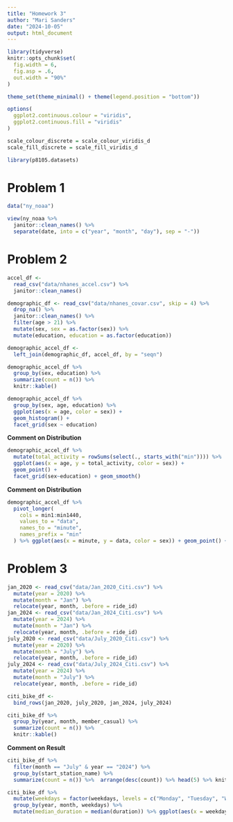 ```yaml
---
title: "Homework 3"
author: "Mari Sanders"
date: "2024-10-05"
output: html_document
---
```


```r
library(tidyverse)
knitr::opts_chunk$set(
  fig.width = 6,
  fig.asp = .6,
  out.width = "90%"
)

theme_set(theme_minimal() + theme(legend.position = "bottom"))

options(
  ggplot2.continuous.colour = "viridis",
  ggplot2.continuous.fill = "viridis"
)

scale_colour_discrete = scale_colour_viridis_d
scale_fill_discrete = scale_fill_viridis_d

library(p8105.datasets)
```

# Problem 1 

```r
data("ny_noaa") 

view(ny_noaa %>% 
  janitor::clean_names() %>% 
  separate(date, into = c("year", "month", "day"), sep = "-"))
```

# Problem 2 

```r
accel_df <- 
  read_csv("data/nhanes_accel.csv") %>% 
  janitor::clean_names() 

demographic_df <- read_csv("data/nhanes_covar.csv", skip = 4) %>% 
  drop_na() %>% 
  janitor::clean_names() %>%
  filter(age > 21) %>%  
  mutate(sex, sex = as.factor(sex)) %>% 
  mutate(education, education = as.factor(education))

demographic_accel_df <- 
  left_join(demographic_df, accel_df, by = "seqn")
```

```r
demographic_accel_df %>% 
  group_by(sex, education) %>%
  summarize(count = n()) %>% 
  knitr::kable()
```

```r
demographic_accel_df %>% 
  group_by(sex, age, education) %>% 
  ggplot(aes(x = age, color = sex)) + 
  geom_histogram() + 
  facet_grid(sex ~ education)
```

**Comment on Distribution**

```r
demographic_accel_df %>% 
  mutate(total_activity = rowSums(select(., starts_with("min")))) %>% 
  ggplot(aes(x = age, y = total_activity, color = sex)) + 
  geom_point() + 
  facet_grid(sex~education) + geom_smooth() 
```

**Comment on Distribution**

```r
demographic_accel_df %>% 
  pivot_longer(
    cols = min1:min1440, 
    values_to = "data",
    names_to = "minute", 
    names_prefix = "min"
  ) %>% ggplot(aes(x = minute, y = data, color = sex)) + geom_point() + facet_grid(~education)
```

# Problem 3 

```r
jan_2020 <- read_csv("data/Jan_2020_Citi.csv") %>% 
  mutate(year = 2020) %>% 
  mutate(month = "Jan") %>% 
  relocate(year, month, .before = ride_id)
jan_2024 <- read_csv("data/Jan_2024_Citi.csv") %>% 
  mutate(year = 2024) %>% 
  mutate(month = "Jan") %>% 
  relocate(year, month, .before = ride_id)
july_2020 <- read_csv("data/July_2020_Citi.csv") %>% 
  mutate(year = 2020) %>% 
  mutate(month = "July") %>% 
  relocate(year, month, .before = ride_id)
july_2024 <- read_csv("data/July_2024_Citi.csv") %>% 
  mutate(year = 2024) %>% 
  mutate(month = "July") %>% 
  relocate(year, month, .before = ride_id)

citi_bike_df <- 
  bind_rows(jan_2020, july_2020, jan_2024, july_2024) 
```


```r
citi_bike_df %>% 
  group_by(year, month, member_casual) %>% 
  summarize(count = n()) %>%
  knitr::kable()
```

**Comment on Result**

```r
citi_bike_df %>% 
  filter(month == "July" & year == "2024") %>% 
  group_by(start_station_name) %>% 
  summarize(count = n()) %>%  arrange(desc(count)) %>% head(5) %>% knitr::kable()
```


```r
citi_bike_df %>%
  mutate(weekdays = factor(weekdays, levels = c("Monday", "Tuesday", "Wednesday", "Thursday", "Friday", "Saturday", "Sunday"),ordered = TRUE)) %>% 
  group_by(year, month, weekdays) %>% 
  mutate(median_duration = median(duration)) %>% ggplot(aes(x = weekdays, y = median_duration, fill = as.factor(year))) + geom_bar(stat = "identity", position = "dodge") + facet_grid(~month) + theme(axis.text = element_text(angle = 45, vjust = 1, hjust = 1))
```
